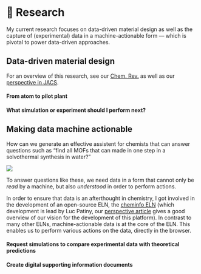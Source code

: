 # 🧪 Research

My current research focuses on data-driven material design as well as the capture of (experimental) data in a machine-actionable form --- which is pivotal to power data-driven approaches.

## Data-driven material design

For an overview of this research, see our [Chem. Rev.]() as well as our [perspective in JACS]().

#### From atom to pilot plant

#### What simulation or experiment should I perform next?


## Making data machine actionable

How can we generate an effective assistent for chemists that can answer questions such as "find all MOFs that can made in one step in a solvothermal synthesis in water?"

![](img/natchem_toc.png)

To answer questions like these, we need data in a form that cannot only be _read_ by a machine, but also _understood_ in order to perform actions. 

In order to ensure that data is an afterthought in chemistry, I got involved in the development of an open-source ELN, the [cheminfo ELN](cheminfo.github.io) (which development is lead by Luc Patiny, our [perspective article](https://www.nature.com/articles/s41557-022-00910-7) gives a good overview of our vision for the development of this platform).
In contrast to many other ELNs, machine-actionable data is at the core of the ELN. This enables us to perform various actions on the data, directly in the browser.


#### Request simulations to compare experimental data with theoretical predictions


#### Create digital supporting information documents